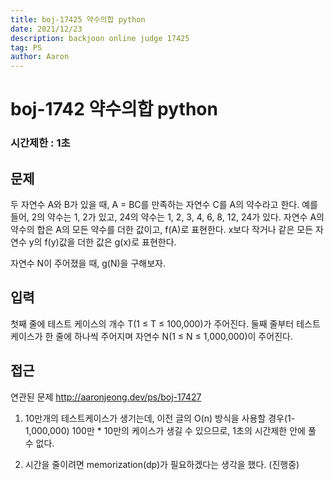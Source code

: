 ```yaml
---
title: boj-17425 약수의합 python
date: 2021/12/23
description: backjoon online judge 17425
tag: PS
author: Aaron
---
```


# boj-1742 약수의합 python

### 시간제한 : 1초

## 문제
두 자연수 A와 B가 있을 때, A = BC를 만족하는 자연수 C를 A의 약수라고 한다. 예를 들어, 2의 약수는 1, 2가 있고, 24의 약수는 1, 2, 3, 4, 6, 8, 12, 24가 있다. 자연수 A의 약수의 합은 A의 모든 약수를 더한 값이고, f(A)로 표현한다. x보다 작거나 같은 모든 자연수 y의 f(y)값을 더한 값은 g(x)로 표현한다.

자연수 N이 주어졌을 때, g(N)을 구해보자.

## 입력
첫째 줄에 테스트 케이스의 개수 T(1 ≤ T ≤ 100,000)가 주어진다. 둘째 줄부터 테스트 케이스가 한 줄에 하나씩 주어지며 자연수 N(1 ≤ N ≤ 1,000,000)이 주어진다.


## 접근

연관된 문제 http://aaronjeong.dev/ps/boj-17427

1. 10만개의 테스트케이스가 생기는데, 이전 글의 O(n) 방식을 사용할 경우(1-1,000,000) 100만 * 10만의 케이스가 생길 수 있으므로, 1초의 시간제한 안에 풀 수 없다.

2. 시간을 줄이려면 memorization(dp)가 필요하겠다는 생각을 했다. (진행중)
